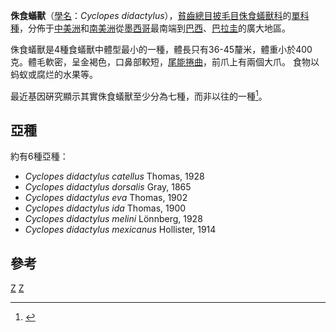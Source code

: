 {{Speciesbox 
| taxon =  Cyclopes didactylus
| status = LC
| status_system = iucn3.1
| status_ref = <ref>{{IUCN2008|assessors=Chiarello ''et al''|year=2008|id=6019|title=Cyclopes didactylus|downloaded=2009-06-09}}</ref>
| trend = unknown
| image = Silky anteater.jpg
| synonyms='''''Myrmecophaga didactyla''''' [[卡爾·林奈|Linnaeus]], 1758 
| authority = ([[卡爾·林奈|Linnaeus]], 1758)
| range_map = Pygmy Anteater area.png
| range_map_caption = 分佈範圍
}}

'''侏食蟻獸'''（[[學名|學名]]：''Cyclopes didactylus''），[[貧齒總目|貧齒總目]][[披毛目|披毛目]][[侏食蟻獸科|侏食蟻獸科]]的[[單型|單科種]]，分佈于[[中美洲|中美洲]]和[[南美洲|南美洲]]從[[墨西哥|墨西哥]]最南端到[[巴西|巴西]]、[[巴拉圭|巴拉圭]]的廣大地區。

侏食蟻獸是4種食蟻獸中體型最小的一種，體長只有36-45釐米，體重小於400克。體毛軟密，呈金褐色，口鼻部較短，[[捲纏尾|尾能捲曲]]，前爪上有兩個大爪。
食物以蚂蚁或腐烂的水果等。

最近基因硏究顯示其實侏食蟻獸至少分為七種，而非以往的一種<ref name="Miranda2017">{{Cite journal|last=Miranda|first=Flávia R.|last2=Casali|first2=Daniel M.|last3=Perini|first3=Fernando A.|last4=Machado|first4=Fabio A.|last5=Santos|first5=Fabrício R.|title=Taxonomic review of the genus Cyclopes Gray, 1821 (Xenarthra: Pilosa), with the revalidation and description of new species|year=2017|url=https://academic.oup.com/zoolinnean/advance-article/doi/10.1093/zoolinnean/zlx079/4716749|journal=Zoological Journal of the Linnean Society|doi=10.1093/zoolinnean/zlx079|access-date=2018-07-14|archive-date=2017-12-13|archive-url=https://web.archive.org/web/20171213113029/https://academic.oup.com/zoolinnean/advance-article/doi/10.1093/zoolinnean/zlx079/4716749|dead-url=no}}</ref>。

== 亞種 ==
約有6種亞種：
*''Cyclopes didactylus catellus'' Thomas, 1928
*''Cyclopes didactylus dorsalis'' Gray, 1865
*''Cyclopes didactylus eva'' Thomas, 1902
*''Cyclopes didactylus ida'' Thomas, 1900
*''Cyclopes didactylus melini'' Lönnberg, 1928
*''Cyclopes didactylus mexicanus'' Hollister, 1914

== 參考 ==
{{reflist}}

{{Pilosa}}
{{披毛目|P.}}
{{Taxonbar|from=Q244043}}

[[Category:侏食蚁兽|Z]]
[[Category:卡尔·林奈命名的生物分类|Z]]